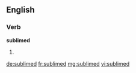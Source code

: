 ==English==

===Verb===
'''sublimed'''

# {{en-past of|sublime}}

[[de:sublimed]]
[[fr:sublimed]]
[[mg:sublimed]]
[[vi:sublimed]]